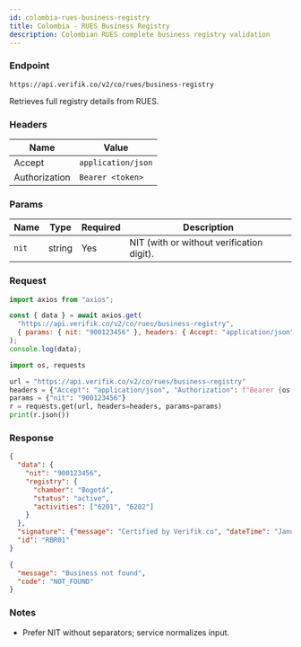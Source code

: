 ```yaml
---
id: colombia-rues-business-registry
title: Colombia - RUES Business Registry
description: Colombian RUES complete business registry validation
---
```



### Endpoint

```
https://api.verifik.co/v2/co/rues/business-registry
```

Retrieves full registry details from RUES.

### Headers

| Name | Value |
| --- | --- |
| Accept | `application/json` |
| Authorization | `Bearer <token>` |

### Params

| Name | Type | Required | Description |
| --- | --- | --- | --- |
| `nit` | string | Yes | NIT (with or without verification digit). |

### Request

<Tabs>
  <TabItem value="node" label="Node.js">

```javascript
import axios from "axios";

const { data } = await axios.get(
  "https://api.verifik.co/v2/co/rues/business-registry",
  { params: { nit: "900123456" }, headers: { Accept: "application/json", Authorization: `Bearer ${process.env.VERIFIK_TOKEN}` } }
);
console.log(data);
```

  </TabItem>
  <TabItem value="python" label="Python">

```python
import os, requests

url = "https://api.verifik.co/v2/co/rues/business-registry"
headers = {"Accept": "application/json", "Authorization": f"Bearer {os.getenv('VERIFIK_TOKEN')}"}
params = {"nit": "900123456"}
r = requests.get(url, headers=headers, params=params)
print(r.json())
```

  </TabItem>
</Tabs>

### Response

<Tabs>
  <TabItem value="200" label="200">

```json
{
  "data": {
    "nit": "900123456",
    "registry": {
      "chamber": "Bogotá",
      "status": "active",
      "activities": ["6201", "6202"]
    }
  },
  "signature": {"message": "Certified by Verifik.co", "dateTime": "January 16, 2024 3:44 PM"},
  "id": "RBR01"
}
```

  </TabItem>
  <TabItem value="404" label="404">

```json
{
  "message": "Business not found",
  "code": "NOT_FOUND"
}
```

  </TabItem>
</Tabs>

### Notes

- Prefer NIT without separators; service normalizes input.


